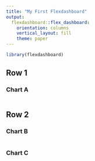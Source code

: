 ```yaml
---
title: "My First Flexdashboard"
output: 
  flexdashboard::flex_dashboard:
    orientation: columns
    vertical_layout: fill
    theme: paper
---
```


```r
library(flexdashboard)
```

Row 1 {data-width=650}
-----------------------------------------------------------------------

### Chart A

```r

```

Row 2 {data-width=350}
-----------------------------------------------------------------------

### Chart B

```r

```

### Chart C

```r

```

